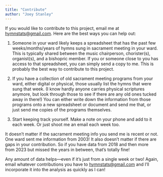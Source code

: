 ```yaml
---
title: "Contribute"
author: "Joey Stanley"
---
```


If you would like to contribute to this project, email me at [hymnstats\@gmail.com](mailto:hymnstats@gmail.com). Here are the best ways you can help out:

1. Someone in your ward likely keeps a spreadsheet that has the past few weeks/months/years of hymns sung in sacrament meeting in your ward. This is typically shared between the music chairperson, chorister(s), organist(s), and a bishopric member. If you or someone close to you has access to that spreadsheet, you can simply send a copy to me. This is probably the best way to contribute to this project.

2. If you have a collection of old sacrament meeting programs from your ward, either digital or physical, those usually list the hymns that were sung that week. (I know hardly anyone carries physical scriptures anymore, but look through those to see if there are any old ones tucked away in there!) You can either write down the information from those programs onto a new spreadsheet or document and send me that, or just send me copies of the programs themselves.

3. Start keeping track yourself. Make a note on your phone and add to it each week. Or just shoot me an email each week too. 

It doesn't matter if the sacrament meeting info you send me is recent or not. One ward sent me information from 2003! It also doesn't matter if there are gaps in your contribution. So if you have data from 2018 and then more from 2023 but missed the years in between, that's totally fine!

Any amount of data helps---even if it's just from a single week or two! Again, email whatever contributions you have to [hymnstats\@gmail.com](mailto:hymnstats@gmail.com) and I'll incorporate it into the analysis as quickly as I can!
